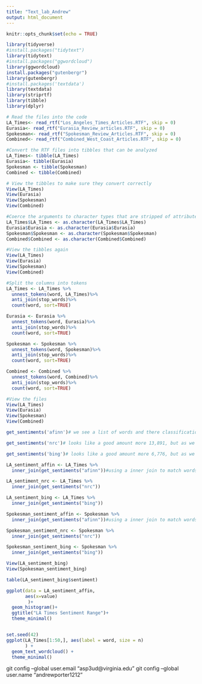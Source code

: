 ```yaml
---
title: "Text_lab_Andrew"
output: html_document
---
```


```r
knitr::opts_chunk$set(echo = TRUE)
```


```r
library(tidyverse)
#install.packages("tidytext")
library(tidytext)
#install.packages("ggwordcloud")
library(ggwordcloud)
install.packages("gutenbergr") 
library(gutenbergr)
#install.packages('textdata')
library(textdata)
library(striprtf)
library(tibble)
library(dplyr)
```

```r
# Read the files into the code
LA_Times<- read_rtf("Los_Angeles_Times_Articles.RTF", skip = 0)
Eurasia<- read_rtf("Eurasia_Review_articles.RTF", skip = 0)
Spokesman<- read_rtf("Spokesman_Review_Articles.RTF", skip = 0)
Combined<- read_rtf("Combined_West_Coast_Articles.RTF", skip = 0)

#Convert the RTF files into tibbles that can be analyzed
LA_Times<- tibble(LA_Times)
Eurasia<- tibble(Eurasia)
Spokesman <- tibble(Spokesman)
Combined <- tibble(Combined)

# View the tibbles to make sure they convert correctly
View(LA_Times)
View(Eurasia)
View(Spokesman)
View(Combined)

#Coerce the arguments to character types that are stripped of attributes
LA_Times$LA_Times <- as.character(LA_Times$LA_Times)
Eurasia$Eurasia <- as.character(Eurasia$Eurasia)
Spokesman$Spokesman <- as.character(Spokesman$Spokesman)
Combined$Combined <- as.character(Combined$Combined)

#View the tibbles again
View(LA_Times)
View(Eurasia)
View(Spokesman)
View(Combined)

#Split the columns into tokens
LA_Times <- LA_Times %>%
  unnest_tokens(word, LA_Times)%>%
  anti_join(stop_words)%>% 
  count(word, sort=TRUE)

Eurasia <- Eurasia %>%
  unnest_tokens(word, Eurasia)%>%
  anti_join(stop_words)%>% 
  count(word, sort=TRUE)

Spokesman <- Spokesman %>%
  unnest_tokens(word, Spokesman)%>%
  anti_join(stop_words)%>% 
  count(word, sort=TRUE)

Combined <- Combined %>%
  unnest_tokens(word, Combined)%>%
  anti_join(stop_words)%>% 
  count(word, sort=TRUE)

#View the files
View(LA_Times)
View(Eurasia)
View(Spokesman)
View(Combined)

```

```r
get_sentiments('afinn')# we see a list of words and there classification, 2,467 - not really that many overall. 

get_sentiments('nrc')# looks like a good amount more 13,891, but as we can see words are classified in several different categories. 

get_sentiments('bing')# looks like a good amount more 6,776, but as we can see just negative and positive. 

LA_sentiment_affin <- LA_Times %>%
  inner_join(get_sentiments("afinn"))#using a inner join to match words and add the sentiment variable

LA_sentiment_nrc <- LA_Times %>%
  inner_join(get_sentiments("nrc"))

LA_sentiment_bing <- LA_Times %>%
  inner_join(get_sentiments("bing"))

Spokesman_sentiment_affin <- Spokesman %>%
  inner_join(get_sentiments("afinn"))#using a inner join to match words and add the sentiment variable

Spokesman_sentiment_nrc <- Spokesman %>%
  inner_join(get_sentiments("nrc"))

Spokesman_sentiment_bing <- Spokesman %>%
  inner_join(get_sentiments("bing"))

View(LA_sentiment_bing)
View(Spokesman_sentiment_bing)

```

```r
table(LA_sentiment_bing$sentiment)

ggplot(data = LA_sentiment_affin, 
       aes(x=value)
        )+
  geom_histogram()+
  ggtitle("LA Times Sentiment Range")+
  theme_minimal()


set.seed(42)
ggplot(LA_Times[1:50,], aes(label = word, size = n)
       ) +
  geom_text_wordcloud() +
  theme_minimal()
```

  git config --global user.email "asp3ud@virginia.edu"
  git config --global user.name "andrewporter1212"
